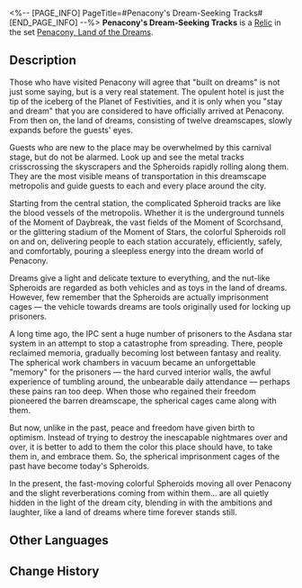<%-- [PAGE_INFO]
PageTitle=#Penacony's Dream-Seeking Tracks#
[END_PAGE_INFO] --%>
{{Relic Infobox
|id        = 63126
|image     = Item Penacony's Dream-Seeking Tracks.png{{subst:void|<!--$UPLOAD:<<SpriteOutput/RelicFigures/IconRelic_312_6.png>-<Item Penacony's Dream-Seeking Tracks.png>-<Relic Icons>>-->}}
|set       = Penacony, Land of the Dreams
|piece     = Planar Sphere
|mentions  = 
}}
{{Description|In Penacony's dreamscape city, intricate tracks meander between buildings, supporting the Spheroids that visitors ride in, and connecting rich and diverse dreams together.}}
'''Penacony's Dream-Seeking Tracks''' is a [[Relic]] in the set [[Penacony, Land of the Dreams]].

==Description==
Those who have visited Penacony will agree that "built on dreams" is not just some saying, but is a very real statement. The opulent hotel is just the tip of the iceberg of the Planet of Festivities, and it is only when you "stay and dream" that you are considered to have officially arrived at Penacony. From then on, the land of dreams, consisting of twelve dreamscapes, slowly expands before the guests' eyes.

Guests who are new to the place may be overwhelmed by this carnival stage, but do not be alarmed. Look up and see the metal tracks crisscrossing the skyscrapers and the Spheroids rapidly rolling along them. They are the most visible means of transportation in this dreamscape metropolis and guide guests to each and every place around the city.

Starting from the central station, the complicated Spheroid tracks are like the blood vessels of the metropolis. Whether it is the underground tunnels of the Moment of Daybreak, the vast fields of the Moment of Scorchsand, or the glittering stadium of the Moment of Stars, the colorful Spheroids roll on and on, delivering people to each station accurately, efficiently, safely, and comfortably, pouring a sleepless energy into the dream world of Penacony.

Dreams give a light and delicate texture to everything, and the nut-like Spheroids are regarded as both vehicles and as toys in the land of dreams. However, few remember that the Spheroids are actually imprisonment cages &mdash; the vehicle towards dreams are tools originally used for locking up prisoners.

A long time ago, the IPC sent a huge number of prisoners to the Asdana star system in an attempt to stop a catastrophe from spreading. There, people reclaimed memoria, gradually becoming lost between fantasy and reality. The spherical work chambers in vacuum became an unforgettable "memory" for the prisoners &mdash; the hard curved interior walls, the awful experience of tumbling around, the unbearable daily attendance &mdash; perhaps these pains ran too deep. When those who regained their freedom pioneered the barren dreamscape, the spherical cages came along with them.

But now, unlike in the past, peace and freedom have given birth to optimism. Instead of trying to destroy the inescapable nightmares over and over, it is better to add to them the color this place should have, to take them in, and embrace them. So, the spherical imprisonment cages of the past have become today's Spheroids.

In the present, the fast-moving colorful Spheroids moving all over Penacony and the slight reverberations coming from within them... are all quietly hidden in the light of the dream city, blending in with the ambitions and laughter, like a land of dreams where time forever stands still.

==Other Languages==
{{Other Languages
|en   = Penacony's Dream-Seeking Tracks
|zhs  = 匹诺康尼的逐梦轨道
|zht  = 匹諾康尼的逐夢軌道
|ja   = ピノコニーの{{Rubi|夢追|ゆめお}}い{{Rubi|軌道|きどう}}
|ko   = 페나코니의 꿈을 좇는 궤도
|es   = Vías de búsqueda de sueños de Colonipenal
|fr   = Rails des rêves de Penacony
|ru   = Магистраль грёз Пенаконии
|th   = Penacony's Dream-Seeking Tracks
|vi   = Cung Đường Mộng Mơ Penacony
|de   = Penaconys Traumsuchspuren
|id   = Penacony's Dream-Seeking Tracks
|pt   = Pistas Sonhadoras de Penacony
}}

==Change History==
{{Change History|1.5}}